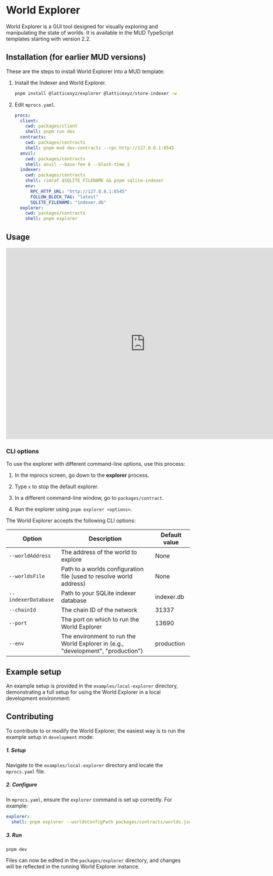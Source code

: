 
# World Explorer

World Explorer is a GUI tool designed for visually exploring and manipulating the state of worlds.
It is available in the MUD TypeScript templates starting with version 2.2.

## Installation (for earlier MUD versions)

These are the steps to install World Explorer into a MUD template:

1. Install the Indexer and World Explorer.

   ```sh copy
   pnpm install @latticexyz/explorer @latticexyz/store-indexer -w
   ```

1. Edit `mprocs.yaml`.

   <CollapseCode>

   ```yaml filename="mproces.yaml" showLineNumbers {11-20}
   procs:
     client:
       cwd: packages/client
       shell: pnpm run dev
     contracts:
       cwd: packages/contracts
       shell: pnpm mud dev-contracts --rpc http://127.0.0.1:8545
     anvil:
       cwd: packages/contracts
       shell: anvil --base-fee 0 --block-time 2
     indexer:
       cwd: packages/contracts
       shell: rimraf $SQLITE_FILENAME && pnpm sqlite-indexer
       env:
         RPC_HTTP_URL: "http://127.0.0.1:8545"
         FOLLOW_BLOCK_TAG: "latest"
         SQLITE_FILENAME: "indexer.db"
     explorer:
       cwd: packages/contracts
       shell: pnpm explorer
   ```

   </CollapseCode>

## Usage

<iframe
  width="761"
  height="523"
  src="https://www.youtube.com/embed/9u-T5MiBynM"
  title="Using the MUD Data Explorer"
  frameborder="0"
  allow="accelerometer; autoplay; clipboard-write; encrypted-media; gyroscope; picture-in-picture; web-share"
  referrerpolicy="strict-origin-when-cross-origin"
  allowfullscreen
></iframe>

### CLI options

To use the explorer with different command-line options, use this process:

1. In the mprocs screen, go down to the **explorer** process.

1. Type `x` to stop the default explorer.

1. In a different command-line window, go to `packages/contract`.

1. Run the explorer using `pnpm explorer <options>`.

The World Explorer accepts the following CLI options:

| Option              | Description                                                                      | Default value |
| ------------------- | -------------------------------------------------------------------------------- | ------------- |
| `--worldAddress`    | The address of the world to explore                                              | None          |
| `--worldsFile`      | Path to a worlds configuration file (used to resolve world address)              | None          |
| `--indexerDatabase` | Path to your SQLite indexer database                                             | indexer.db    |
| `--chainId`         | The chain ID of the network                                                      | 31337         |
| `--port`            | The port on which to run the World Explorer                                      | 13690         |
| `--env`             | The environment to run the World Explorer in (e.g., "development", "production") | production    |

## Example setup

An example setup is provided in the `examples/local-explorer` directory, demonstrating a full setup for using the World Explorer in a local development environment:

## Contributing

To contribute to or modify the World Explorer, the easiest way is to run the example setup in `development` mode:

##### 1. **Setup**

Navigate to the `examples/local-explorer` directory and locate the `mprocs.yaml` file.

##### 2. **Configure**

In `mprocs.yaml`, ensure the `explorer` command is set up correctly. For example:

```yaml
explorer:
  shell: pnpm explorer --worldsConfigPath packages/contracts/worlds.json --env development
```

##### 3. **Run**

```sh
pnpm dev
```

Files can now be edited in the `packages/explorer` directory, and changes will be reflected in the running World Explorer instance.
